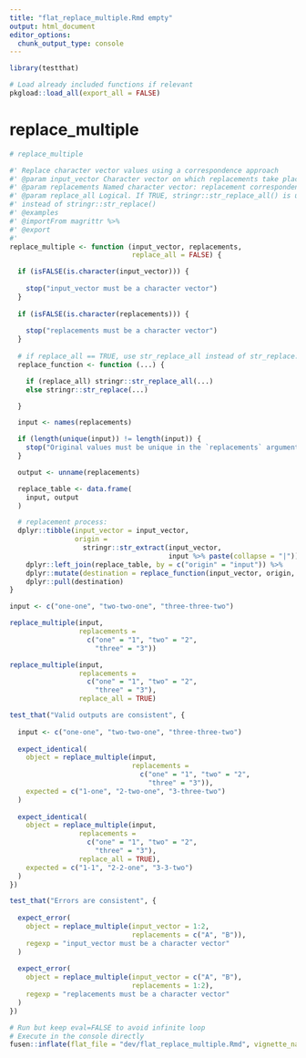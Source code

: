 ```yaml
---
title: "flat_replace_multiple.Rmd empty"
output: html_document
editor_options: 
  chunk_output_type: console
---
```


```r
library(testthat)
```

```r
# Load already included functions if relevant
pkgload::load_all(export_all = FALSE)
```

# replace_multiple

```r
# replace_multiple

#' Replace character vector values using a correspondence approach
#' @param input_vector Character vector on which replacements take place
#' @param replacements Named character vector: replacement correspondences
#' @param replace_all Logical. If TRUE, stringr::str_replace_all() is used
#' instead of stringr::str_replace()
#' @examples
#' @importFrom magrittr %>%
#' @export
#'
replace_multiple <- function (input_vector, replacements,
                              replace_all = FALSE) {

  if (isFALSE(is.character(input_vector))) {
    
    stop("input_vector must be a character vector")
  }
  
  if (isFALSE(is.character(replacements))) {
    
    stop("replacements must be a character vector")
  }
  
  # if replace_all == TRUE, use str_replace_all instead of str_replace:
  replace_function <- function (...) {

    if (replace_all) stringr::str_replace_all(...)
    else stringr::str_replace(...)

  }

  input <- names(replacements)

  if (length(unique(input)) != length(input)) {
    stop("Original values must be unique in the `replacements` argument.")
  }

  output <- unname(replacements)

  replace_table <- data.frame(
    input, output
  )

  # replacement process:
  dplyr::tibble(input_vector = input_vector,
                origin =
                  stringr::str_extract(input_vector,
                                       input %>% paste(collapse = "|"))) %>%
    dplyr::left_join(replace_table, by = c("origin" = "input")) %>%
    dplyr::mutate(destination = replace_function(input_vector, origin, output)) %>%
    dplyr::pull(destination)
}
```

```r
input <- c("one-one", "two-two-one", "three-three-two")

replace_multiple(input,
                 replacements =
                   c("one" = "1", "two" = "2",
                     "three" = "3"))

replace_multiple(input,
                 replacements =
                   c("one" = "1", "two" = "2",
                     "three" = "3"),
                 replace_all = TRUE)
```

```r
test_that("Valid outputs are consistent", {
  
  input <- c("one-one", "two-two-one", "three-three-two")
  
  expect_identical(
    object = replace_multiple(input,
                              replacements =
                                c("one" = "1", "two" = "2",
                                  "three" = "3")), 
    expected = c("1-one", "2-two-one", "3-three-two")
  )
  
  expect_identical(
    object = replace_multiple(input,
                 replacements =
                   c("one" = "1", "two" = "2",
                     "three" = "3"),
                 replace_all = TRUE), 
    expected = c("1-1", "2-2-one", "3-3-two")
  )
})

test_that("Errors are consistent", {
  
  expect_error(
    object = replace_multiple(input_vector = 1:2, 
                              replacements = c("A", "B")), 
    regexp = "input_vector must be a character vector"
  )
  
  expect_error(
    object = replace_multiple(input_vector = c("A", "B"), 
                              replacements = 1:2), 
    regexp = "replacements must be a character vector"
  )
})
```


```r
# Run but keep eval=FALSE to avoid infinite loop
# Execute in the console directly
fusen::inflate(flat_file = "dev/flat_replace_multiple.Rmd", vignette_name = NA)
```

